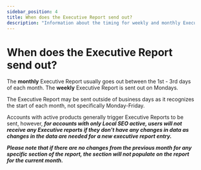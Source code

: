 ```yaml
---
sidebar_position: 4
title: When does the Executive Report send out?
description: "Information about the timing for weekly and monthly Executive Reports."
---
```


# When does the Executive Report send out?

The **monthly** Executive Report usually goes out between the 1st - 3rd days of each month. The **weekly** Executive Report is sent out on Mondays.

The Executive Report may be sent outside of business days as it recognizes the start of each month, not specifically Monday-Friday.

Accounts with active products generally trigger Executive Reports to be sent, however, ***for accounts with only Local SEO active, users will not receive any Executive reports if they don't have any changes in data as changes in the data are needed for a new executive report entry.***

***Please note that if there are no changes from the previous month for any specific section of the report, the section will not populate on the report for the current month.***